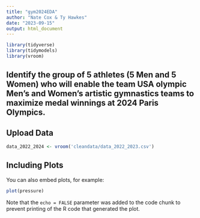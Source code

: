 ```yaml
---
title: "gym2024EDA"
author: "Nate Cox & Ty Hawkes"
date: "2023-09-15"
output: html_document
---
```


```r
library(tidyverse)
library(tidymodels)
library(vroom)
```
## Identify the group of 5 athletes (5 Men and 5 Women) who will enable the team USA olympic Men’s and Women's artistic gymnastics teams to maximize medal winnings at 2024 Paris Olympics.

## Upload Data

```r
data_2022_2024 <- vroom('cleandata/data_2022_2023.csv')
```

## Including Plots

You can also embed plots, for example:

```r
plot(pressure)
```

Note that the `echo = FALSE` parameter was added to the code chunk to prevent printing of the R code that generated the plot.
